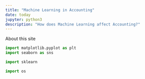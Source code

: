 ```yaml
---
title: "Machine Learning in Accounting"
date: today 
jupyter: python3
description: "How does Machine Learning affect Accounting?"
---
```


About this site

```python
import matplotlib.pyplot as plt 
import seaborn as sns

import sklearn
```

```python
import os
```

